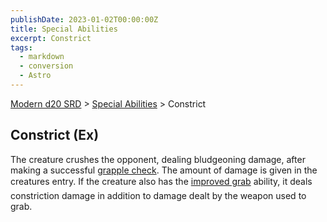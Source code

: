 ```yaml
---
publishDate: 2023-01-02T00:00:00Z
title: Special Abilities
excerpt: Constrict
tags:
  - markdown
  - conversion
  - Astro
---
```


[Modern d20 SRD](/#modernD20) > [Special Abilities](modern-d20-srd-special-abilities-index) > Constrict

## Constrict (Ex)

The creature crushes the opponent, dealing bludgeoning damage, after making
a successful [grapple check](modern-d20-srd-combat-grapple). The amount of damage is given in the creatures entry. If the
creature also has the [improved grab](modern-d20-srd-special-abilities-improved-grab) ability, it deals constriction damage
in addition to damage dealt by the weapon used to grab.
